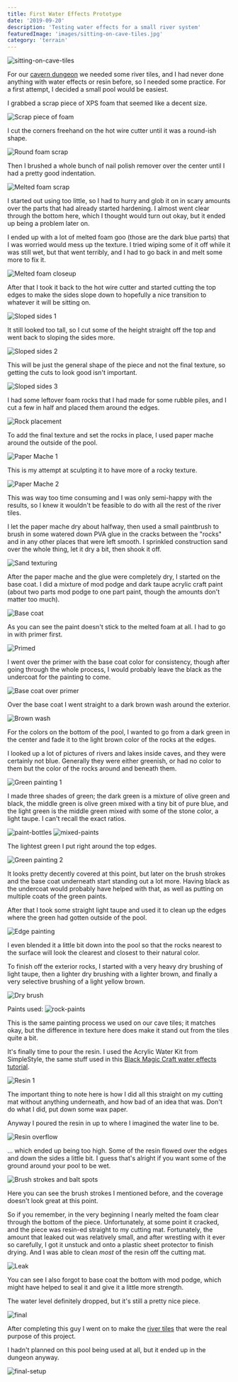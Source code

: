 ```yaml
---
title: First Water Effects Prototype
date: '2019-09-20'
description: 'Testing water effects for a small river system'
featuredImage: 'images/sitting-on-cave-tiles.jpg'
category: 'terrain'
---
```


![sitting-on-cave-tiles](images/sitting-on-cave-tiles.jpg)

For our [cavern dungeon](../cave-tile-system/) we needed some river tiles, and I had never done anything with water effects or resin before, so I needed some practice. For a first attempt, I decided a small pool would be easiest.

I grabbed a scrap piece of XPS foam that seemed like a decent size.

![Scrap piece of foam](images/scrap-piece-of-foam.jpg)

I cut the corners freehand on the hot wire cutter until it was a round-ish shape.

![Round foam scrap](images/round-foam-scrap.jpg)

Then I brushed a whole bunch of nail polish remover over the center until I had a pretty good indentation.

![Melted foam scrap](images/melted-foam-scrap.jpg)

I started out using too little, so I had to hurry and glob it on in scary amounts over the parts that had already started hardening. I almost went clear through the bottom here, which I thought would turn out okay, but it ended up being a problem later on.

I ended up with a lot of melted foam goo (those are the dark blue parts) that I was worried would mess up the texture. I tried wiping some of it off while it was still wet, but that went terribly, and I had to go back in and melt some more to fix it.

![Melted foam closeup](images/melted-foam-closeup.jpg)

After that I took it back to the hot wire cutter and started cutting the top edges to make the sides slope down to hopefully a nice transition to whatever it will be sitting on.

![Sloped sides 1](images/sloped-sides-1.jpg)

It still looked too tall, so I cut some of the height straight off the top and went back to sloping the sides more.

![Sloped sides 2](images/sloped-sides-2.jpg)

This will be just the general shape of the piece and not the final texture, so getting the cuts to look good isn't important.

![Sloped sides 3](images/sloped-sides-3.jpg)

I had some leftover foam rocks that I had made for some rubble piles, and I cut a few in half and placed them around the edges.

![Rock placement](images/rock-placement.jpg)

To add the final texture and set the rocks in place, I used paper mache around the outside of the pool.

![Paper Mache 1](images/paper-mache-1.jpg)

This is my attempt at sculpting it to have more of a rocky texture.

![Paper Mache 2](images/paper-mache-2.jpg)

This was way too time consuming and I was only semi-happy with the results, so I knew it wouldn't be feasible to do with all the rest of the river tiles.

I let the paper mache dry about halfway, then used a small paintbrush to brush in some watered down PVA glue in the cracks between the "rocks" and in any other places that were left smooth. I sprinkled construction sand over the whole thing, let it dry a bit, then shook it off.

![Sand texturing](images/sand-texturing.jpg)

After the paper mache and the glue were completely dry, I started on the base coat. I did a mixture of mod podge and dark taupe acrylic craft paint (about two parts mod podge to one part paint, though the amounts don't matter too much).

![Base coat](images/base-coat.jpg)

As you can see the paint doesn't stick to the melted foam at all. I had to go in with primer first.

![Primed](images/primed.jpg)

I went over the primer with the base coat color for consistency, though after going through the whole process, I would probably leave the black as the undercoat for the painting to come.

![Base coat over primer](images/base-coat-over-primer.jpg)

Over the base coat I went straight to a dark brown wash around the exterior.

![Brown wash](images/brown-wash.jpg)

For the colors on the bottom of the pool, I wanted to go from a dark green in the center and fade it to the light brown color of the rocks at the edges.

I looked up a lot of pictures of rivers and lakes inside caves, and they were certainly not blue. Generally they were either greenish, or had no color to them but the color of the rocks around and beneath them.

![Green painting 1](images/green-painting-1.jpg)

I made three shades of green; the dark green is a mixture of olive green and black, the middle green is olive green mixed with a tiny bit of pure blue, and the light green is the middle green mixed with some of the stone color, a light taupe. I can't recall the exact ratios.

![paint-bottles](images/paint-bottles.jpg)
![mixed-paints](images/mixed-paints.jpg)

The lightest green I put right around the top edges.

![Green painting 2](images/green-painting-2.jpg)

It looks pretty decently covered at this point, but later on the brush strokes and the base coat underneath start standing out a lot more. Having black as the undercoat would probably have helped with that, as well as putting on multiple coats of the green paints.

After that I took some straight light taupe and used it to clean up the edges where the green had gotten outside of the pool.

![Edge painting](images/edge-painting.jpg)

I even blended it a little bit down into the pool so that the rocks nearest to the surface will look the clearest and closest to their natural color.

To finish off the exterior rocks, I started with a very heavy dry brushing of light taupe, then a lighter dry brushing with a lighter brown, and finally a very selective brushing of a light yellow brown.

![Dry brush](images/dry-brush.jpg)

Paints used:
![rock-paints](images/rock-paints.jpg)

This is the same painting process we used on our cave tiles; it matches okay, but the difference in texture here does make it stand out from the tiles quite a bit.

It's finally time to pour the resin. I used the Acrylic Water Kit from SimpleStyle, the same stuff used in this <a href="https://www.youtube.com/watch?v=9ZthDfZoxt4" target="_blank" rel="noopener noreferrer">Black Magic Craft water effects tutorial</a>.

![Resin 1](images/resin-1.jpg)

The important thing to note here is how I did all this straight on my cutting mat without anything underneath, and how bad of an idea that was. Don't do what I did, put down some wax paper.

Anyway I poured the resin in up to where I imagined the water line to be.

![Resin overflow](images/resin-overflow.jpg)

... which ended up being too high. Some of the resin flowed over the edges and down the sides a little bit. I guess that's alright if you want some of the ground around your pool to be wet.

![Brush strokes and balt spots](images/brush-strokes-and-bald-spots.jpg)

Here you can see the brush strokes I mentioned before, and the coverage doesn't look great at this point.

So if you remember, in the very beginning I nearly melted the foam clear through the bottom of the piece. Unfortunately, at some point it cracked, and the piece was resin-ed straight to my cutting mat. Fortunately, the amount that leaked out was relatively small, and after wrestling with it ever so carefully, I got it unstuck and onto a plastic sheet protector to finish drying. And I was able to clean _most_ of the resin off the cutting mat.

![Leak](images/leak.jpg)

You can see I also forgot to base coat the bottom with mod podge, which might have helped to seal it and give it a little more strength.

The water level definitely dropped, but it's still a pretty nice piece.

![final](images/final.jpg)

After completing this guy I went on to make the [river tiles](../making-water-tiles/) that were the real purpose of this project.

I hadn't planned on this pool being used at all, but it ended up in the dungeon anyway.

![final-setup](images/final-setup.jpg)
